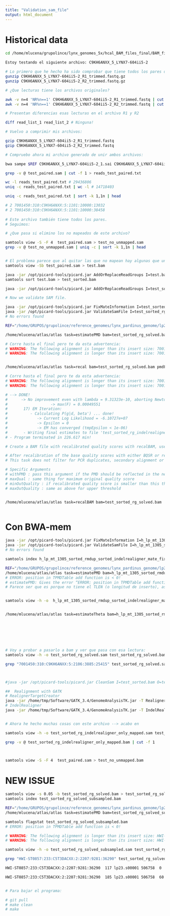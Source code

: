 ```yaml
---
title: "Validation_sam_file"
output: html_document
---
```


# Historical data

```bash

cd /home/mlucena/grupolince/lynx_genomes_5x/hcal_BAM_files_final/BAM_files_LYNX_14_LYNX_17_BWA-aln

Estoy testando el siguiente archivo: C9KH6ANXX_5_LYNX7-604ii5-2

# Lo primero que he hecho ha sido comprobar que tiene todos los pares de lecturas:
gunzip C9KH6ANXX_5_LYNX7-604ii5-2_R1_trimmed.fastq.gz
gunzip C9KH6ANXX_5_LYNX7-604ii5-2_R2_trimmed.fastq.gz

# ¿Que lecturas tiene los archivos originales?

awk -v n=4 'NR%n==1' C9KH6ANXX_5_LYNX7-604ii5-2_R1_trimmed.fastq | cut -d' ' -f 1 > read_list_1
awk -v n=4 'NR%n==1' C9KH6ANXX_5_LYNX7-604ii5-2_R2_trimmed.fastq | cut -d' ' -f 1 > read_list_2

# Presentan diferencias esas lecturas en el archivo R1 y R2

diff read_list_1 read_list_2 # Ninguna!

# Vuelvo a comprimir mis archivos:

gzip C9KH6ANXX_5_LYNX7-604ii5-2_R1_trimmed.fastq
gzip C9KH6ANXX_5_LYNX7-604ii5-2_R2_trimmed.fastq

# Compruebo ahora mi archivo generado de unir ambos archivos:

bwa sampe $REF C9KH6ANXX_5_LYNX7-604ii5-2_1.sai C9KH6ANXX_5_LYNX7-604ii5-2_1.sai C9KH6ANXX_5_LYNX7-604ii5-2_R1_trimmed.fastq.gz C9KH6ANXX_5_LYNX7-604ii5-2_R2_trimmed.fastq.gz > test_paired.sam

grep -v @ test_paired.sam | cut -f 1 > reads_test_paired.txt

wc -l reads_test_paired.txt # 29436806
uniq -c reads_test_paired.txt | wc -l # 14718403

uniq -c reads_test_paired.txt | sort -k 1,1n | head

# 2 7001450:310:C9KH6ANXX:5:1101:10000:13032
# 2 7001450:310:C9KH6ANXX:5:1101:10000:38458
  
# Este archivo también tiene todos los pares.
# Seguimos:

# ¿Que pasa si elimino los no mapeados de este archivo?

samtools view -S -F 4  test_paired.sam > test_no_unmapped.sam
grep -v @ test_no_unmapped.sam | uniq -c | sort -k 1,1n | head


# El problema parece que al quitar las que no mapean hay algunas que una de la pareja si mapea
samtools view -Sb test_paired.sam > test.bam

java -jar /opt/picard-tools/picard.jar AddOrReplaceReadGroups I=test.bam O=test_rg.bam RGID=test RGLB=test_lib RGPL=Illumina RGPU=test RGSM=test VALIDATION_STRINGENCY=LENIENT 
samtools sort test.bam > test_sorted.bam

java -jar /opt/picard-tools/picard.jar AddOrReplaceReadGroups I=test_sorted.bam O=test_sorted_rg.bam RGID=test RGLB=test_lib RGPL=Illumina RGPU=test RGSM=test VALIDATION_STRINGENCY=LENIENT 

# Now we validate SAM file. 

java -jar /opt/picard-tools/picard.jar FixMateInformation I=test_sorted_rg.bam O=test_sorted_rg_solved.bam VALIDATION_STRINGENCY=LENIENT
java -jar /opt/picard-tools/picard.jar ValidateSamFile I=test_sorted_rg_solved.bam MODE=SUMMARY MAX_OPEN_TEMP_FILES=1000 IGNORE=INVALID_MAPPING_QUALITY IGNORE=INVALID_CIGAR
# No errors found

REF="/home/GRUPOS/grupolince/reference_genomes/lynx_pardinus_genome/lp23_without_repetitive_transposable_low_complexity.fa"

/home/mlucena/atlas/atlas task=estimatePMD bam=test_sorted_rg_solved.bam fasta=$REF  verbose 

# Corre hasta el final pero te da esta advertencia:
# WARNING: The following alignment is longer than its insert size: 7001450:310:C9KH6ANXX:5:2106:3885:25415
# WARNING: The following alignment is longer than its insert size: 7001450:310:C9KH6ANXX:5:2316:9994:49343


/home/mlucena/atlas/atlas task=recal bam=test_sorted_rg_solved.bam pmdFile=test_sorted_rg_solved_PMD_input_Empiric.txt regions=/home/mlucena/grupolince/ultra_conserved_regions/lynx_coordinates_UCNE.bed equalBaseFreq verbose

# Corre hasta el final pero te da esta advertencia:
# WARNING: The following alignment is longer than its insert size: 7001450:310:C9KH6ANXX:5:2106:3885:25415
# WARNING: The following alignment is longer than its insert size: 7001450:310:C9KH6ANXX:5:2316:9994:49343

# --> DONE!
#      -> No improvement even with lambda = 9.31323e-10, aborting Newton-Raphson.
#                   -> max(F) = 0.00049551
#       17) EM Iteration:
#          - Calculating P(g|d, beta') ... done!
#             -> Current Log Likelihood = -6.10727e+07
#             -> Epsilon = 0
#             -> EM has converged (tmpEpsilon < 1e-06)
#       - Writing final estimates to file 'test_sorted_rg_indelrealigner_recalibrationEM.txt' ... done!
# - Program terminated in 226.617 min!

# Create a BAM file with recalibrated quality scores with recalBAM, use this file in subsequent steps

# After recalibration of the base quality scores with either BQSR or recal, it is possible to print a BAM file with the newly estimated quality scores with recalBAM. By default, if a recalibrated quality is higher than 93 or lower than 0 it will be replaced by the respective limit. This is the range of ASCII characters. However, some tools such as GATK do not accept quality scores higher than 42 (this is the maximum quality that illumina will output). If you plan to use the recalibrated BAM file with GATK, use the option maxOutQuality=42.
# This task does not filter for PCR duplicates, secondary alignment or proper pairs.

# Specific Arguments
# withPMD : pass this argument if the PMD should be reflected in the new quality scores. If the called base is a T or an A and the reference is a C or G, respectively, the recalibrated error rate minQual : minimum qual of base in original BAM file required for it to be taken into account. If the original quality score is smaller than this, it will not be recalibrated and output as is.
# maxQual : same thing for maximum original quality score
# minOutQuality : if recalibrated quality score is smaller than this threshold, the quality output in the recalibrated BAM file will be set to the given threshold
# maxOutQuality : same as above for upper threshold


/home/mlucena/atlas/atlas task=recalBAM bam=test_sorted_rg_solved.bam  recal=test_sorted_rg_solved_recalibrationEM.txt pmdFile=test_sorted_rg_solved_PMD_input_Empiric.txt fasta=$REF withPMD maxOutQuality=42 verbose



```




# Con BWA-mem

```bash

java -jar /opt/picard-tools/picard.jar FixMateInformation I=h_lp_mt_1305_sorted_rmdup_sorted_indelrealigner.bam O=h_lp_mt_1305_sorted_rmdup_sorted_indelrealigner_mate_fixed.bam VALIDATION_STRINGENCY=LENIENT
java -jar /opt/picard-tools/picard.jar ValidateSamFile I=h_lp_mt_1305_sorted_rmdup_sorted_indelrealigner_mate_fixed.bam MODE=SUMMARY MAX_OPEN_TEMP_FILES=1000 IGNORE=INVALID_MAPPING_QUALITY IGNORE=INVALID_CIGAR
# No errors found

samtools index h_lp_mt_1305_sorted_rmdup_sorted_indelrealigner_mate_fixed.bam

REF="/home/GRUPOS/grupolince/reference_genomes/lynx_pardinus_genome/lp23_without_repetitive_transposable_low_complexity.fa"
/home/mlucena/atlas/atlas task=estimatePMD bam=h_lp_mt_1305_sorted_rmdup_sorted_indelrealigner_mate_fixed.bam fasta=$REF  verbose 
# ERROR: position in TPMDTable add function is < 0!
# estimatePMD: Gives the error “ERROR: position in TPMDTable add function is < 0!"
# Parece ser que es porque no tiene el TLEN (o longitud de inserto), así que voy a comprobarlo. 


samtools view -h -o  h_lp_mt_1305_sorted_rmdup_sorted_indelrealigner_mate_fixed.sam h_lp_mt_1305_sorted_rmdup_sorted_indelrealigner_mate_fixed.bam


/home/mlucena/atlas/atlas task=estimateTheta bam=h_lp_mt_1305_sorted_rmdup_sorted_indelrealigner_mate_fixed.bam fasta=$REF chr=lp23.s00001 verbose







# Voy a probar a pasarlo a bam y ver que pasa con esa lectura:
samtools view -h -o test_sorted_rg_solved.sam test_sorted_rg_solved.bam

grep "7001450:310:C9KH6ANXX:5:2106:3885:25415" test_sorted_rg_solved.sam



#java -jar /opt/picard-tools/picard.jar CleanSam I=test_sorted.bam O=test_sorted_clean.bam

## 	Realignment with GATK	
# RealignerTargetCreator
java -jar /home/tmp/Software/GATK_3.4/GenomeAnalysisTK.jar -T RealignerTargetCreator -nt 24 -R $REF -I test_sorted_rg.bam -o test_sorted_rg_realignertargetcreator.intervals
# IndelRealigner
java -jar /home/tmp/Software/GATK_3.4/GenomeAnalysisTK.jar -T IndelRealigner -R $REF -targetIntervals test_sorted_rg_realignertargetcreator.intervals -I test_sorted_rg.bam -o test_sorted_rg_indelrealigner.bam


# Ahora he hecho muchas cosas con este archivo --> acabo en 

samtools view -h -o test_sorted_rg_indelrealigner_only_mapped.sam test_sorted_rg_indelrealigner_only_mapped.bam

grep -v @ test_sorted_rg_indelrealigner_only_mapped.bam | cut -f 1



samtools view -S -F 4  test_paired.sam > test_no_unmapped.bam


```


# NEW ISSUE

```bash

samtools view -s 0.05 -b test_sorted_rg_solved.bam > test_sorted_rg_solved_subsampled.bam
samtools index test_sorted_rg_solved_subsampled.bam

REF="/home/GRUPOS/grupolince/reference_genomes/lynx_pardinus_genome/lp23_without_repetitive_transposable_low_complexity.fa"
/home/mlucena/atlas/atlas task=estimatePMD bam=test_sorted_rg_solved_subsampled.bam fasta=$REF  verbose 

samtools flagstat test_sorted_rg_solved_subsampled.bam
# ERROR: position in TPMDTable add function is < 0!

# WARNING: The following alignment is longer than its insert size: HWI-ST0857:233:C5T3DACXX:2:1216:15950:44066
# WARNING: The following alignment is longer than its insert size: HWI-ST0857:233:C5T3DACXX:2:1216:15950:44066

samtools view -h -o test_sorted_rg_solved_subsampled.sam test_sorted_rg_solved_subsampled.bam

grep "HWI-ST0857:233:C5T3DACXX:2:2207:9281:36290" test_sorted_rg_solved_subsampled.sam

HWI-ST0857:233:C5T3DACXX:2:2207:9281:36290	117	lp23.s00001	506758	0	*	=	506758	0	TTCAACGGAGATATTAATTATATTTCTAATAGAATTGACCGGAAGAAGGCATCTTTGTGGCATGGATCCAGGAAAAAATGAAAATAAAATAAAAAGATGTG	DAABE?DDGFGFGFEEFEEDFFFEEDEDDDECCCCEEEC>BDCDDCDBCDDDDCCDCDBBCCCACCCACCACBBBBBBCCBBBCCBBBCCCCCDFDDC?BB	MC:Z:8S93M	BD:Z:KMLKOKNJKNKJLKIKKJIJIKDJHLHJIKHJJJKLLKHHKJIHJIIKMLJHHBJGGJJLKLKJKKKJLIKJBCCCJLLJCCJIHCDKJIEEFLLPQIHJJ	PG:Z:MarkDuplicates	RG:Z:c_lp_sm_0325_C5T3DACXX_2_9nf_sorted_rg	BI:Z:MOMMRQRONRONPNOMOMMMMOGNKPMLLOKNLNNPONLLMMLJMLNMOONJMEMKJNMOONNMNNMMONMMEEEEKNOMEEKKLEEKKMFFGNMQQLKLL	AS:i:0	XS:i:0

HWI-ST0857:233:C5T3DACXX:2:2207:9281:36290	185	lp23.s00001	506758	60	8S93M	=	506758	0	GGGCATCTGGGTGGCTCAATTGGTTAAGCATCAGACTTCAGCTTAGGTCATGATCTCGCATTTCATGGATTCACGCCCCACGTTGGGCTCTGTGCTGACAG	BAACDDDDCCBDCDCD=BCCCBABADBBADBABA@@AA>A>???@@>A>BACBAAB;BBCBBCCCCACCCCB>=BAA@B@=BBCAABCCCCBCBCCCA=BA	BD:Z:GLNMOKPNIMIMMOHMLKKLLLKJIJLMLKLLHLLIJLLLMIIKIKLLLLLLKHGLHMLJCJLKKKKKJJLHJHKEEKHKKJKKFKMGHNIHOOPPPIMJJ	MD:Z:10G13C35G4G27	PG:Z:MarkDuplicates	RG:Z:c_lp_sm_0325_C5T3DACXX_2_9nf_sorted_rg	BI:Z:INPPSOTSLQNRPRMQOMOOPOOMNMOPPOOPKOPNMOPOPNKNNMMNONONNJJNKOOMELNONNMNMLNJMKMHHMJMMMMNHMOJJPLKOQQRQKPLL	NM:i:4	AS:i:73	XS:i:46


# Para bajar el programa:

# git pull
# make clean
# make


```

